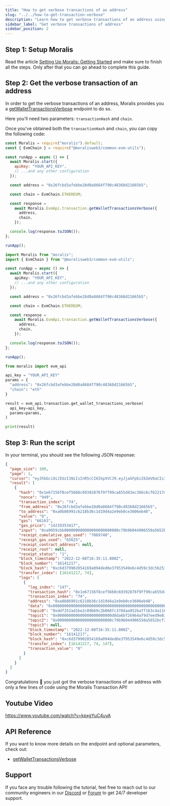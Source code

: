 ```yaml
---
title: "How to get verbose transactions of an address"
slug: "../../how-to-get-transaction-verbose"
description: "Learn how to get verbose transactions of an address using Moralis Transaction API."
sidebar_label: "Get verbose transactions of address"
sidebar_position: 2
---
```


## Step 1: Setup Moralis

Read the article [Setting Up Moralis: Getting Started](/web3-data-api/evm/get-your-api-key) and make sure to finish all the steps. Only after that you can go ahead to complete this guide.

## Step 2: Get the verbose transaction of an address

In order to get the verbose transactions of an address, Moralis provides you a [getWalletTransactionsVerbose](/web3-data-api/evm/reference/get-decoded-wallet-transaction) endpoint to do so.

Here you'll need two parameters: `transactionHash` and `chain`.

Once you've obtained both the `transactionHash` and `chain`, you can copy the following code:


<Tabs groupId="programming-language">
  <TabItem value="javascript" label="index.js (JavaScript)" default>

```javascript index.js
const Moralis = require("moralis").default;
const { EvmChain } = require("@moralisweb3/common-evm-utils");

const runApp = async () => {
  await Moralis.start({
    apiKey: "YOUR_API_KEY",
    // ...and any other configuration
  });

  const address = "0x26fcbd3afebbe28d0a8684f790c48368d21665b5";

  const chain = EvmChain.ETHEREUM;

  const response =
    await Moralis.EvmApi.transaction.getWalletTransactionsVerbose({
      address,
      chain,
    });

  console.log(response.toJSON());
};

runApp();
```

</TabItem>
<TabItem value="typescript" label="index.ts (TypeScript)">

```typescript index.ts
import Moralis from "moralis";
import { EvmChain } from "@moralisweb3/common-evm-utils";

const runApp = async () => {
  await Moralis.start({
    apiKey: "YOUR_API_KEY",
    // ...and any other configuration
  });

  const address = "0x26fcbd3afebbe28d0a8684f790c48368d21665b5";

  const chain = EvmChain.ETHEREUM;

  const response =
    await Moralis.EvmApi.transaction.getWalletTransactionsVerbose({
      address,
      chain,
    });

  console.log(response.toJSON());
};

runApp();
```

</TabItem>
<TabItem value="python" label="index.py (Python)">

```python index.py
from moralis import evm_api

api_key = "YOUR_API_KEY"
params = {
  "address": "0x26fcbd3afebbe28d0a8684f790c48368d21665b5",
  "chain": "eth"
}

result = evm_api.transaction.get_wallet_transactions_verbose(
  api_key=api_key,
  params=params,
)

print(result)
```

</TabItem>
</Tabs>

## Step 3: Run the script


<RunTheScript />

In your terminal, you should see the following JSON response:

```json
{
  "page_size": 100,
  "page": 1,
  "cursor": "eyJhbGciOiJIUzI1NiIsInR5cCI6IkpXVCJ9.eyJjaGFpbiI6ImV0aCIsImNoYWluX25hbWUiOiJtYWlubmV0Iiwic3ViZG9tYWluIjpudWxsLCJhcGlLZXlJZCI6MTkwNjU5LCJjdXJzb3IiOm51bGwsImZ1bmN0aW9uTmFtZSI6bnVsbCwibGltaXQiOjEwMCwiYWRkcmVzcyI6IjB4ZDhkYTZiZjI2OTY0YWY5ZDdlZWQ5ZTAzZTUzNDE1ZDM3YWE5NjA0NSIsImZyb21fYmxvY2siOm51bGwsInRvX2Jsb2NrIjoiMTU3ODE1NDAiLCJmcm9tX2RhdGUiOm51bGwsInRvX2RhdGUiOm51bGwsInBhZ2UiOjEsImtleXMiOlsiMTU3ODE1NDAiXSwiYmxvY2tfb2Zmc2V0IjoxLCJpYXQiOjE2NzA4Mzk4MjN9.EVOoyaTeuMF0cF2xe2J4uJr41Ipx7QbgGxeu5Rpn3E0",
  "result": [
    {
      "hash": "0x1e67156f8cef5668c69392876f9ff99ca655d43ec366c6cf62217dd633e809b4",
      "nonce": "949",
      "transaction_index": "74",
      "from_address": "0x26fcbd3afebbe28d0a8684f790c48368d21665b5",
      "to_address": "0xa0b86991c6218b36c1d19d4a2e9eb0ce3606eb48",
      "value": "0",
      "gas": "66163",
      "gas_price": "14219353417",
      "input": "0xa9059cbb000000000000000000000000c79b96044906550a5652bcf20a6ea02f139b9ae5000000000000000000000000000000000000000000000000000000007ea8ed40",
      "receipt_cumulative_gas_used": "7069740",
      "receipt_gas_used": "65625",
      "receipt_contract_address": null,
      "receipt_root": null,
      "receipt_status": "1",
      "block_timestamp": "2022-12-08T16:35:11.000Z",
      "block_number": "16141217",
      "block_hash": "0xc6d379902054169a094ded6e37953549e6c4d59c3dc5b253d5db3ff2dd5a173c",
      "transfer_index": [16141217, 74],
      "logs": [
        {
          "log_index": "147",
          "transaction_hash": "0x1e67156f8cef5668c69392876f9ff99ca655d43ec366c6cf62217dd633e809b4",
          "transaction_index": "74",
          "address": "0xa0b86991c6218b36c1d19d4a2e9eb0ce3606eb48",
          "data": "0x000000000000000000000000000000000000000000000000000000007ea8ed40",
          "topic0": "0xddf252ad1be2c89b69c2b068fc378daa952ba7f163c4a11628f55a4df523b3ef",
          "topic1": "0x000000000000000000000000d8da6bf26964af9d7eed9e03e53415d37aa96045",
          "topic2": "0x000000000000000000000000c79b96044906550a5652bcf20a6ea02f139b9ae5",
          "topic3": null,
          "block_timestamp": "2022-12-08T16:35:11.000Z",
          "block_number": "16141217",
          "block_hash": "0xc6d379902054169a094ded6e37953549e6c4d59c3dc5b253d5db3ff2dd5a173c",
          "transfer_index": [16141217, 74, 147],
          "transaction_value": "0"
        }
      ]
    }
  ]
}
```

Congratulations 🥳 you just got the verbose transactions of an address with only a few lines of code using the Moralis Transaction API!

## Youtube Video

https://www.youtube.com/watch?v=kpxgYuC4uyA

## API Reference

If you want to know more details on the endpoint and optional parameters, check out:

<ul>
  <li><a href="/web3-data-api/evm/reference/get-decoded-wallet-transaction">getWalletTransactionsVerbose</a></li>
</ul>

## Support

If you face any trouble following the tutorial, feel free to reach out to our community engineers in our [Discord](https://moralis.io/discord) or [Forum](https://forum.moralis.io) to get 24/7 developer support.
